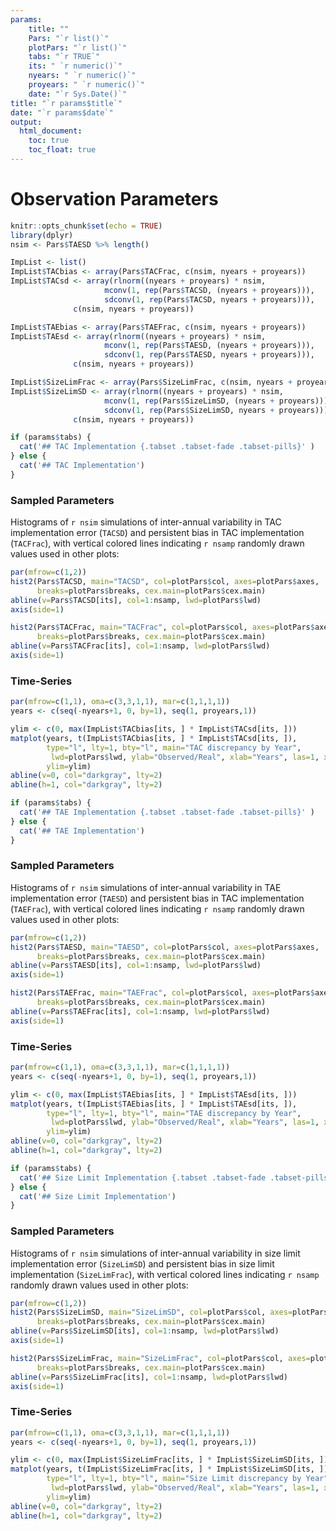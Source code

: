 ```yaml
---
params: 
    title: ""
    Pars: "`r list()`"
    plotPars: "`r list()`"
    tabs: "`r TRUE`"
    its: " `r numeric()`"
    nyears: " `r numeric()`"
    proyears: " `r numeric()`"
    date: "`r Sys.Date()`"
title: "`r params$title`"
date: "`r params$date`"
output:
  html_document:
    toc: true
    toc_float: true
---
```


# Observation Parameters
```r
knitr::opts_chunk$set(echo = TRUE)
library(dplyr)
nsim <- Pars$TAESD %>% length()

ImpList <- list()
ImpList$TACbias <- array(Pars$TACFrac, c(nsim, nyears + proyears))  
ImpList$TACsd <- array(rlnorm((nyears + proyears) * nsim, 
                     mconv(1, rep(Pars$TACSD, (nyears + proyears))), 
                     sdconv(1, rep(Pars$TACSD, nyears + proyears))), 
              c(nsim, nyears + proyears))  

ImpList$TAEbias <- array(Pars$TAEFrac, c(nsim, nyears + proyears))  
ImpList$TAEsd <- array(rlnorm((nyears + proyears) * nsim, 
                     mconv(1, rep(Pars$TAESD, (nyears + proyears))), 
                     sdconv(1, rep(Pars$TAESD, nyears + proyears))), 
              c(nsim, nyears + proyears)) 

ImpList$SizeLimFrac <- array(Pars$SizeLimFrac, c(nsim, nyears + proyears))  
ImpList$SizeLimSD <- array(rlnorm((nyears + proyears) * nsim, 
                     mconv(1, rep(Pars$SizeLimSD, (nyears + proyears))), 
                     sdconv(1, rep(Pars$SizeLimSD, nyears + proyears))), 
              c(nsim, nyears + proyears)) 
```



```r
if (params$tabs) {
  cat('## TAC Implementation {.tabset .tabset-fade .tabset-pills}' )
} else {
  cat('## TAC Implementation')
}
```


### Sampled Parameters
Histograms of `r nsim` simulations of inter-annual variability in TAC implementation error (`TACSD`) and persistent bias in TAC implementation (`TACFrac`), with vertical colored lines indicating `r nsamp` randomly drawn values used in other plots:

```r
par(mfrow=c(1,2))
hist2(Pars$TACSD, main="TACSD", col=plotPars$col, axes=plotPars$axes,
      breaks=plotPars$breaks, cex.main=plotPars$cex.main)
abline(v=Pars$TACSD[its], col=1:nsamp, lwd=plotPars$lwd)
axis(side=1) 

hist2(Pars$TACFrac, main="TACFrac", col=plotPars$col, axes=plotPars$axes,
      breaks=plotPars$breaks, cex.main=plotPars$cex.main)
abline(v=Pars$TACFrac[its], col=1:nsamp, lwd=plotPars$lwd)
axis(side=1) 

```

### Time-Series

```r
par(mfrow=c(1,1), oma=c(3,3,1,1), mar=c(1,1,1,1))
years <- c(seq(-nyears+1, 0, by=1), seq(1, proyears,1))

ylim <- c(0, max(ImpList$TACbias[its, ] * ImpList$TACsd[its, ]))
matplot(years, t(ImpList$TACbias[its, ] * ImpList$TACsd[its, ]),
        type="l", lty=1, bty="l", main="TAC discrepancy by Year", 
         lwd=plotPars$lwd, ylab="Observed/Real", xlab="Years", las=1, xpd=NA,
        ylim=ylim)
abline(v=0, col="darkgray", lty=2)
abline(h=1, col="darkgray", lty=2)
```



```r
if (params$tabs) {
  cat('## TAE Implementation {.tabset .tabset-fade .tabset-pills}' )
} else {
  cat('## TAE Implementation')
}
```


### Sampled Parameters
Histograms of `r nsim` simulations of inter-annual variability in TAE implementation error (`TAESD`) and persistent bias in TAC implementation (`TAEFrac`), with vertical colored lines indicating `r nsamp` randomly drawn values used in other plots:

```r
par(mfrow=c(1,2))
hist2(Pars$TAESD, main="TAESD", col=plotPars$col, axes=plotPars$axes,
      breaks=plotPars$breaks, cex.main=plotPars$cex.main)
abline(v=Pars$TAESD[its], col=1:nsamp, lwd=plotPars$lwd)
axis(side=1) 

hist2(Pars$TAEFrac, main="TAEFrac", col=plotPars$col, axes=plotPars$axes,
      breaks=plotPars$breaks, cex.main=plotPars$cex.main)
abline(v=Pars$TAEFrac[its], col=1:nsamp, lwd=plotPars$lwd)
axis(side=1) 

```

### Time-Series

```r
par(mfrow=c(1,1), oma=c(3,3,1,1), mar=c(1,1,1,1))
years <- c(seq(-nyears+1, 0, by=1), seq(1, proyears,1))

ylim <- c(0, max(ImpList$TAEbias[its, ] * ImpList$TAEsd[its, ]))
matplot(years, t(ImpList$TAEbias[its, ] * ImpList$TAEsd[its, ]),
        type="l", lty=1, bty="l", main="TAE discrepancy by Year", 
         lwd=plotPars$lwd, ylab="Observed/Real", xlab="Years", las=1, xpd=NA,
        ylim=ylim)
abline(v=0, col="darkgray", lty=2)
abline(h=1, col="darkgray", lty=2)
```


```r
if (params$tabs) {
  cat('## Size Limit Implementation {.tabset .tabset-fade .tabset-pills}' )
} else {
  cat('## Size Limit Implementation')
}
```


### Sampled Parameters
Histograms of `r nsim` simulations of inter-annual variability in size limit implementation error (`SizeLimSD`) and persistent bias in size limit implementation (`SizeLimFrac`), with vertical colored lines indicating `r nsamp` randomly drawn values used in other plots:

```r
par(mfrow=c(1,2))
hist2(Pars$SizeLimSD, main="SizeLimSD", col=plotPars$col, axes=plotPars$axes,
      breaks=plotPars$breaks, cex.main=plotPars$cex.main)
abline(v=Pars$SizeLimSD[its], col=1:nsamp, lwd=plotPars$lwd)
axis(side=1) 

hist2(Pars$SizeLimFrac, main="SizeLimFrac", col=plotPars$col, axes=plotPars$axes,
      breaks=plotPars$breaks, cex.main=plotPars$cex.main)
abline(v=Pars$SizeLimFrac[its], col=1:nsamp, lwd=plotPars$lwd)
axis(side=1) 

```

### Time-Series

```r
par(mfrow=c(1,1), oma=c(3,3,1,1), mar=c(1,1,1,1))
years <- c(seq(-nyears+1, 0, by=1), seq(1, proyears,1))

ylim <- c(0, max(ImpList$SizeLimFrac[its, ] * ImpList$SizeLimSD[its, ]))
matplot(years, t(ImpList$SizeLimFrac[its, ] * ImpList$SizeLimSD[its, ]),
        type="l", lty=1, bty="l", main="Size Limit discrepancy by Year", 
         lwd=plotPars$lwd, ylab="Observed/Real", xlab="Years", las=1, xpd=NA,
        ylim=ylim)
abline(v=0, col="darkgray", lty=2)
abline(h=1, col="darkgray", lty=2)
```


